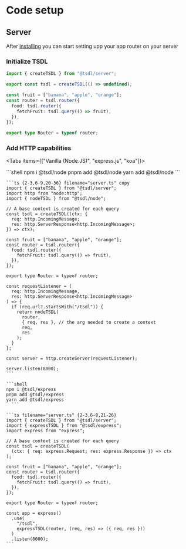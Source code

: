 # Code setup

## Server

After [installing](installation) you can start setting upp your app router on your server


<Steps>

### Initialize TSDL

```ts filename="server.ts" copy
import { createTSDL } from "@tsdl/server";

export const tsdl = createTSDL(() => undefined);

const fruit = ["banana", "apple", "orange"];
const router = tsdl.router({
  food: tsdl.router({
    fetchFruit: tsdl.query(() => fruit),
  }),
});

export type Router = typeof router;
```

### Add HTTP capabilities

<Tabs items={["Vanilla (Node.JS)", "express.js", "koa"]}>

  <Tab>
    ```shell
    npm i @tsdl/node
    pnpm add @tsdl/node
    yarn add @tsdl/node
    ```

    ```ts {2-3,6-9,20-36} filename="server.ts" copy
    import { createTSDL } from "@tsdl/server";
    import http from "node:http";
    import { nodeTSDL } from "@tsdl/node";

    // A base context is created for each query
    const tsdl = createTSDL((ctx: {
      req: http.IncomingMessage;
      res: http.ServerResponse<http.IncomingMessage>;
    }) => ctx);

    const fruit = ["banana", "apple", "orange"];
    const router = tsdl.router({
      food: tsdl.router({
        fetchFruit: tsdl.query(() => fruit),
      }),
    });

    export type Router = typeof router;

    const requestListener = (
      req: http.IncomingMessage,
      res: http.ServerResponse<http.IncomingMessage>
    ) => {
      if (req.url?.startsWith("/tsdl")) {
        return nodeTSDL(
          router,
          { req, res }, // the arg needed to create a context
          req,
          res
        );
      }
    };

    const server = http.createServer(requestListener);

    server.listen(8000);
    ```

  </Tab>
  
  <Tab>

    ```shell
    npm i @tsdl/express
    pnpm add @tsdl/express
    yarn add @tsdl/express
      ```

    ```ts filename="server.ts" {2-3,6-8,21-26}
    import { createTSDL } from "@tsdl/server";
    import { expressTSDL } from "@tsdl/express";
    import express from "express";

    // A base context is created for each query
    const tsdl = createTSDL(
      (ctx: { req: express.Request; res: express.Response }) => ctx
    );

    const fruit = ["banana", "apple", "orange"];
    const router = tsdl.router({
      food: tsdl.router({
        fetchFruit: tsdl.query(() => fruit),
      }),
    });

    export type Router = typeof router;

    const app = express()
      .use(
        "/tsdl",
        expressTSDL(router, (req, res) => ({ req, res }))
      )
      .listen(8000);
    ```

  </Tab>

</Tabs>

</Steps>
